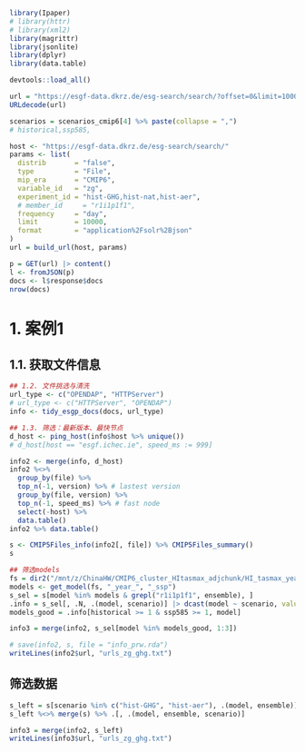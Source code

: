 ```r
library(Ipaper)
# library(httr)
# library(xml2)
library(magrittr)
library(jsonlite)
library(dplyr)
library(data.table)

devtools::load_all()
```

```r
url = "https://esgf-data.dkrz.de/esg-search/search/?offset=0&limit=10000&type=Dataset&replica=false&latest=true&experiment_id=historical&frequency=day&variable_id=prw&mip_era=CMIP6&activity_id%21=input4MIPs&facets=mip_era%2Cactivity_id%2Cproduct%2Csource_id%2Cinstitution_id%2Csource_type%2Cnominal_resolution%2Cexperiment_id%2Csub_experiment_id%2Cvariant_label%2Cgrid_label%2Ctable_id%2Cfrequency%2Crealm%2Cvariable_id%2Ccf_standard_name%2Cdata_node&format=application%2Fsolr%2Bjson"
URLdecode(url)
```

```r
scenarios = scenarios_cmip6[4] %>% paste(collapse = ",")
# historical,ssp585,

host <- "https://esgf-data.dkrz.de/esg-search/search/"
params <- list(
  distrib       = "false",
  type          = "File",
  mip_era       = "CMIP6",
  variable_id   = "zg",
  experiment_id = "hist-GHG,hist-nat,hist-aer",
  # member_id     = "r1i1p1f1",
  frequency     = "day",
  limit         = 10000,
  format        = "application%2Fsolr%2Bjson"
)
url = build_url(host, params)

p = GET(url) |> content()
l <- fromJSON(p)
docs <- l$response$docs
nrow(docs)
```

# 1. 案例1

## 1.1. 获取文件信息

```r
## 1.2. 文件挑选与清洗
url_type <- c("OPENDAP", "HTTPServer")
# url_type <- c("HTTPServer", "OPENDAP")
info <- tidy_esgp_docs(docs, url_type)

## 1.3. 筛选：最新版本、最快节点
d_host <- ping_host(info$host %>% unique())
# d_host[host == "esgf.ichec.ie", speed_ms := 999]

info2 <- merge(info, d_host)
info2 %<>%
  group_by(file) %>%
  top_n(-1, version) %>% # lastest version
  group_by(file, version) %>%
  top_n(-1, speed_ms) %>% # fast node
  select(-host) %>%
  data.table()
info2 %>% data.table()

s <- CMIP5Files_info(info2[, file]) %>% CMIP5Files_summary()
s

## 筛选models
fs = dir2("/mnt/z/ChinaHW/CMIP6_cluster_HItasmax_adjchunk/HI_tasmax_year/ssp585")
models <- get_model(fs, "_year_", "_ssp")
s_sel = s[model %in% models & grepl("r1i1p1f1", ensemble), ]
.info = s_sel[, .N, .(model, scenario)] |> dcast(model ~ scenario, value.var="N")
models_good = .info[historical >= 1 & ssp585 >= 1, model]

info3 = merge(info2, s_sel[model %in% models_good, 1:3])

# save(info2, s, file = "info_prw.rda")
writeLines(info2$url, "urls_zg_ghg.txt")
```

## 筛选数据

```r
s_left = s[scenario %in% c("hist-GHG", "hist-aer"), .(model, ensemble)]
s_left %<>% merge(s) %>% .[, .(model, ensemble, scenario)]

info3 = merge(info2, s_left)
writeLines(info3$url, "urls_zg_ghg.txt")
```

